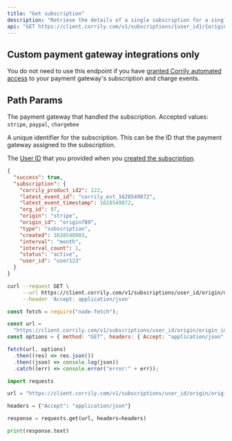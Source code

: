 ```yaml
---
title: "Get subscription"
description: "Retrieve the details of a single subscription for a single customer."
api: "GET https://client.corrily.com/v1/subscriptions/{user_id}/{origin}/{origin_id}"
---
```


<Warning>
  <h2>Custom payment gateway integrations only</h2>

You do not need to use this endpoint if you have [granted Corrily automated access](../payment-gateways/integration-guide#recommended-provide-automated-access-of-subscription-and-charge-events) to your payment gateway's subscription and charge events.

</Warning>

## Path Params

<ParamField path="origin" type="string" required>

The payment gateway that handled the subscription. Accepted values: `stripe`,
`paypal`, `chargebee`

</ParamField>

<ParamField path="origin_id" type="string" required>
  A unique identifier for the subscription. This can be the ID that the payment
  gateway assigned to the subscription.
</ParamField>

<ParamField path="user_id" type="string" required>

The [User ID](../users/user-characteristics) that you provided when you
[created the subscription](./create-subscription).

</ParamField>

<ResponseExample>

```json Example
{
  "success": true,
  "subscription": {
    "corrily_product_id2": 122,
    "latest_event_id": "corrily_evt_1628549872",
    "latest_event_timestamp": 1628549872,
    "org_id": 97,
    "origin": "stripe",
    "origin_id": "origin789",
    "type": "subscription",
    "created": 1628548983,
    "interval": "month",
    "interval_count": 1,
    "status": "active",
    "user_id": "user123"
  }
}
```

</ResponseExample>

<RequestExample>

```bash Bash
curl --request GET \
     --url https://client.corrily.com/v1/subscriptions/user_id/origin/origin_id \
     --header 'Accept: application/json'
```

```js Node
const fetch = require("node-fetch");

const url =
  "https://client.corrily.com/v1/subscriptions/user_id/origin/origin_id";
const options = { method: "GET", headers: { Accept: "application/json" } };

fetch(url, options)
  .then((res) => res.json())
  .then((json) => console.log(json))
  .catch((err) => console.error("error:" + err));
```

```python Python
import requests

url = "https://client.corrily.com/v1/subscriptions/user_id/origin/origin_id"

headers = {"Accept": "application/json"}

response = requests.get(url, headers=headers)

print(response.text)
```

</RequestExample>
